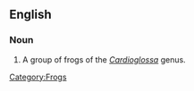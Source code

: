==English==
{{wikipedia|Cardioglossa}}
===Noun===
{{en-noun|sg=[[long]]-[[fingered]] [[frog]]}}

# A group of frogs of the ''[[Cardioglossa ]]'' genus.

[[Category:Frogs]]